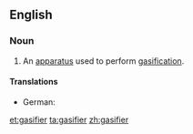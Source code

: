 ==English==
===Noun===
{{en-noun}}

# An [[apparatus]] used to perform [[gasification]].

====Translations====
* German: {{t-|de|Vergaser|m}}

[[et:gasifier]]
[[ta:gasifier]]
[[zh:gasifier]]
